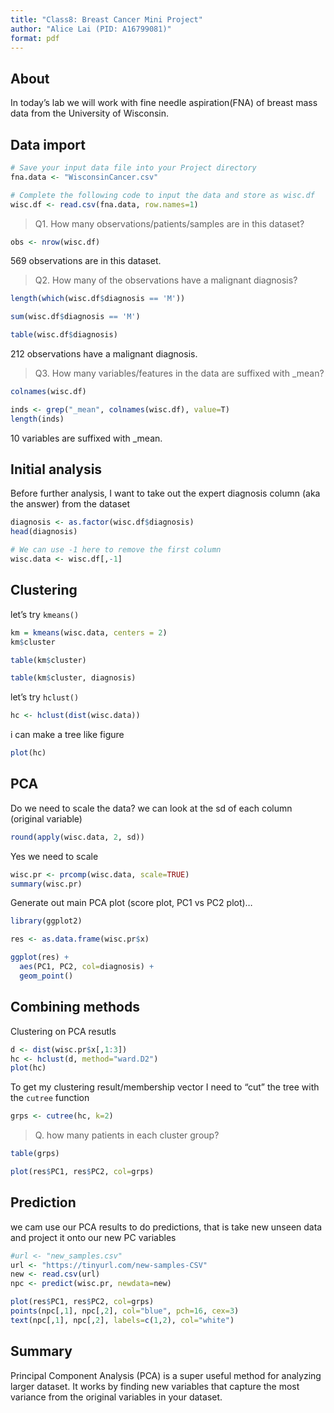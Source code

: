 ```yaml
---
title: "Class8: Breast Cancer Mini Project"
author: "Alice Lai (PID: A16799081)"
format: pdf
---
```

## About 

In today's lab we will work with fine needle aspiration(FNA) of breast mass data from the University of Wisconsin.  


## Data import  

```r
# Save your input data file into your Project directory
fna.data <- "WisconsinCancer.csv"

# Complete the following code to input the data and store as wisc.df
wisc.df <- read.csv(fna.data, row.names=1)
```

> Q1. How many observations/patients/samples are in this dataset? 

```r
obs <- nrow(wisc.df)
```
569 observations are in this dataset. 

> Q2. How many of the observations have a malignant diagnosis? 

```r
length(which(wisc.df$diagnosis == 'M'))

sum(wisc.df$diagnosis == 'M')

table(wisc.df$diagnosis)
```
212 observations have a malignant diagnosis. 

> Q3. How many variables/features in the data are suffixed with _mean? 

```r
colnames(wisc.df)
```

```r
inds <- grep("_mean", colnames(wisc.df), value=T)
length(inds)
```
10 variables are suffixed with _mean. 


## Initial analysis 

Before further analysis, I want to take out the expert diagnosis column (aka the answer) from the dataset 

```r
diagnosis <- as.factor(wisc.df$diagnosis)
head(diagnosis)

# We can use -1 here to remove the first column
wisc.data <- wisc.df[,-1]
```


## Clustering 

let's try `kmeans()`

```r
km = kmeans(wisc.data, centers = 2)
km$cluster
```

```r
table(km$cluster)
```

```r
table(km$cluster, diagnosis)
```
let's try `hclust()`

```r
hc <- hclust(dist(wisc.data))
```

i can make a tree like figure  

```r
plot(hc)
```


## PCA 

Do we need to scale the data? 
we can look at the sd of each column (original variable)

```r
round(apply(wisc.data, 2, sd))
```
Yes we need to scale 

```r
wisc.pr <- prcomp(wisc.data, scale=TRUE)
summary(wisc.pr)
```

Generate out main PCA plot (score plot, PC1 vs PC2 plot)...

```r
library(ggplot2)

res <- as.data.frame(wisc.pr$x)
```

```r
ggplot(res) + 
  aes(PC1, PC2, col=diagnosis) + 
  geom_point()
```


## Combining methods 

Clustering on PCA resutls 

```r
d <- dist(wisc.pr$x[,1:3])
hc <- hclust(d, method="ward.D2")
plot(hc)
```

To get my clustering result/membership vector I need to "cut" the tree with the `cutree` function 

```r
grps <- cutree(hc, k=2)
```

> Q. how many patients in each cluster group? 

```r
table(grps)
```

```r
plot(res$PC1, res$PC2, col=grps)
```

## Prediction 

we cam use our PCA results to do predictions, that is take new unseen data and project it onto our new PC variables 
```r
#url <- "new_samples.csv"
url <- "https://tinyurl.com/new-samples-CSV"
new <- read.csv(url)
npc <- predict(wisc.pr, newdata=new)
```

```r
plot(res$PC1, res$PC2, col=grps) 
points(npc[,1], npc[,2], col="blue", pch=16, cex=3) 
text(npc[,1], npc[,2], labels=c(1,2), col="white")
```

## Summary 

Principal Component Analysis (PCA) is a super useful method for analyzing larger dataset. It works by finding new variables that capture the most variance from the original variables in your dataset. 
